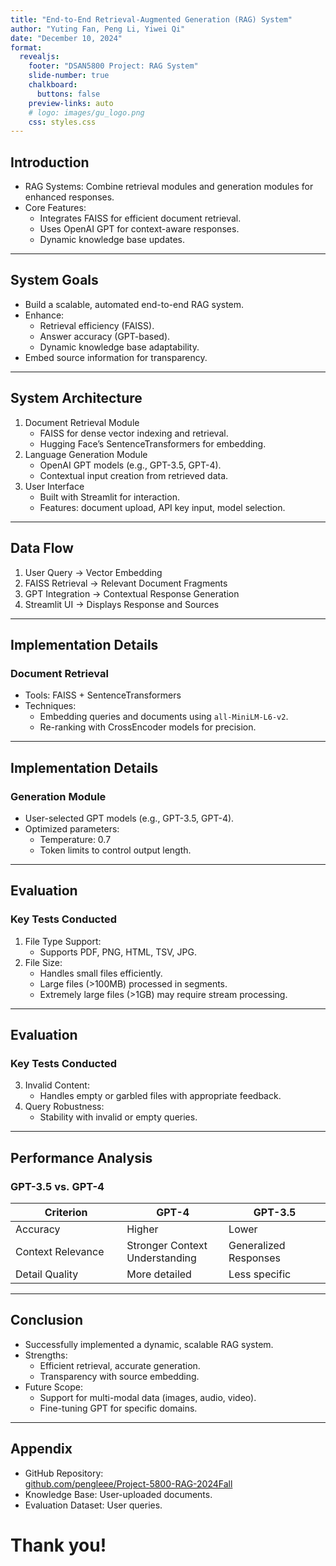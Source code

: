 ```yaml
---
title: "End-to-End Retrieval-Augmented Generation (RAG) System"
author: "Yuting Fan, Peng Li, Yiwei Qi"
date: "December 10, 2024"
format:
  revealjs:
    footer: "DSAN5800 Project: RAG System"
    slide-number: true
    chalkboard: 
      buttons: false
    preview-links: auto
    # logo: images/gu_logo.png
    css: styles.css
---
```


## Introduction
- RAG Systems: Combine retrieval modules and generation modules for enhanced responses.  
- Core Features:  
  - Integrates FAISS for efficient document retrieval.  
  - Uses OpenAI GPT for context-aware responses.  
  - Dynamic knowledge base updates.  

---

## System Goals
- Build a scalable, automated end-to-end RAG system.  
- Enhance:  
  - Retrieval efficiency (FAISS).  
  - Answer accuracy (GPT-based).  
  - Dynamic knowledge base adaptability.  
- Embed source information for transparency.  

---

## System Architecture
1. Document Retrieval Module  
   - FAISS for dense vector indexing and retrieval.  
   - Hugging Face’s SentenceTransformers for embedding.  
2. Language Generation Module  
   - OpenAI GPT models (e.g., GPT-3.5, GPT-4).  
   - Contextual input creation from retrieved data.  
3. User Interface  
   - Built with Streamlit for interaction.  
   - Features: document upload, API key input, model selection.  

---

## Data Flow
1. User Query $\rightarrow$ Vector Embedding  
2. FAISS Retrieval $\rightarrow$ Relevant Document Fragments  
3. GPT Integration $\rightarrow$ Contextual Response Generation  
4. Streamlit UI $\rightarrow$ Displays Response and Sources  

---

## Implementation Details
### Document Retrieval  
- Tools: FAISS + SentenceTransformers  
- Techniques:  
  - Embedding queries and documents using `all-MiniLM-L6-v2`.  
  - Re-ranking with CrossEncoder models for precision.  

---

## Implementation Details
### Generation Module  
- User-selected GPT models (e.g., GPT-3.5, GPT-4).  
- Optimized parameters:  
  - Temperature: 0.7  
  - Token limits to control output length.  

---

## Evaluation
### Key Tests Conducted  
1. File Type Support:  
   - Supports PDF, PNG, HTML, TSV, JPG.  
2. File Size:  
   - Handles small files efficiently.  
   - Large files (>100MB) processed in segments.  
   - Extremely large files (>1GB) may require stream processing.

---

## Evaluation
### Key Tests Conducted 
3. Invalid Content:  
   - Handles empty or garbled files with appropriate feedback.  
4. Query Robustness:  
   - Stability with invalid or empty queries.  

---

## Performance Analysis
### GPT-3.5 vs. GPT-4  
| Criterion     | GPT-4       | GPT-3.5     |
|-------------------|-----------------|-----------------|
| Accuracy       | Higher          | Lower           |
| Context Relevance | Stronger Context Understanding | Generalized Responses |
| Detail Quality  | More detailed   | Less specific   |

---

## Conclusion
- Successfully implemented a dynamic, scalable RAG system.  
- Strengths:  
  - Efficient retrieval, accurate generation.  
  - Transparency with source embedding.  
- Future Scope:  
  - Support for multi-modal data (images, audio, video).  
  - Fine-tuning GPT for specific domains.  

---

## Appendix
- GitHub Repository: <br> [github.com/pengleee/Project-5800-RAG-2024Fall](https://github.com/pengleee/Project-5800-RAG-2024Fall)
- Knowledge Base: User-uploaded documents.  
- Evaluation Dataset: User queries.

# Thank you!